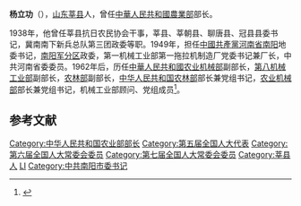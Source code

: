 '''杨立功'''（{{bd|1919年|1月23日|2010年|12月11日|catIdx=Yang杨立功}}），[[山东|山东]][[莘县|莘县]]人，曾任[[中華人民共和國農業部|中華人民共和國農業部]]部长。

1938年，他曾任莘县抗日农民协会干事，莘县、莘朝县、聊唐县、冠县县委书记，冀南南下新兵总队第三团政委等职。1949年，担任[[中國共產黨|中國共產黨]][[河南省|河南省]][[南阳|南阳]]地委书记，[[南阳军分区|南阳军分区]]政委，第一机械工业部第一拖拉机制造厂党委书记兼厂长，中共河南省委委员。1962年后，历任[[中華人民共和國农业机械部|中華人民共和國农业机械部]]副部长，[[第八机械工业部|第八机械工业部]]副部长，[[农林部|农林部]]副部长，[[中华人民共和国农林部|中华人民共和国农林部]]部长兼党组书记，[[农业机械部|农业机械部]]部长兼党组书记，机械工业部顾问、党组成员<ref>{{Cite web |url=http://news.ifeng.com/gundong/detail_2010_12/29/3750690_0.shtml |title=杨立功同志逝世 |access-date=2011-04-25 |archive-date=2019-06-11 |archive-url=https://web.archive.org/web/20190611140237/http://news.ifeng.com/gundong/detail_2010_12/29/3750690_0.shtml |dead-url=no }}</ref>。

==参考文献==
<div class="references-small">
<references></references>
</div>
{{start box}}
{{s-off}}
{{succession box|[[沙风|沙风]]|[[霍士廉|霍士廉]]|[[中华人民共和国农业部|中华人民共和国农林部部长]]|1978年-1979年}}
{{end box}}

{{中华人民共和国南阳市历任市领导列表}}
{{第5届国务院}}
{{中华人民共和国农业部部长}}

{{中国政治人物小作品}}

{{DEFAULTSORT:Yang杨立功}}
[[Category:中华人民共和国农业部部长|Category:中华人民共和国农业部部长]]
[[Category:第五届全国人大代表|Category:第五届全国人大代表]]
[[Category:第六届全国人大常委会委员|Category:第六届全国人大常委会委员]]
[[Category:第七届全国人大常委会委员|Category:第七届全国人大常委会委员]]
[[Category:莘县人|Category:莘县人]]
[[Category:杨姓|LI]]
[[Category:中共南阳市委书记|Category:中共南阳市委书记]]